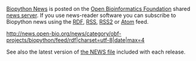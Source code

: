 [http://news.open-bio.org/news/category/obf-projects/biopython/ Biopython News] is posted on the [[obf:OBF|Open Bioinformatics Foundation]] shared [http://news.open-bio.org/news/ news server].
If you use news-reader software you can subscribe to Biopython news using the [http://news.open-bio.org/news/category/obf-projects/biopython/feed/rdf RDF],
[http://news.open-bio.org/news/category/obf-projects/biopython/feed/rss RSS],
[http://news.open-bio.org/news/category/obf-projects/biopython/feed/rss2 RSS2] or
[http://news.open-bio.org/news/category/obf-projects/biopython/feed/atom Atom] feed.

<rss>http://news.open-bio.org/news/category/obf-projects/biopython/feed/rdf|charset=utf-8|date|max=4</rss>

See also the latest version of [http://biopython.open-bio.org/SRC/biopython/NEWS the NEWS file] included with each release.